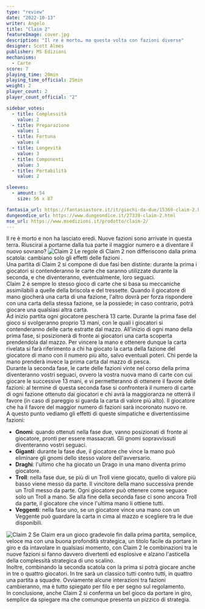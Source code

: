 ```yaml
---
type: "review"
date: "2022-10-13"
writer: Angelo
title: "Claim 2"
featureImage: cover.jpg
description: "Il re è morto… ma questa volta con fazioni diverse"
designer: Scott Almes
publisher: MS Edizioni
mechanisms:
  - Carte
score: 7
playing_time: 20min
playing_time_official: 25min
weight: 2
player_count: 2
player_count_official: "2"

sidebar_votes:
  - title: Complessità
    value: 2
  - title: Preparazione
    value: 1
  - title: Fortuna
    value: 4
  - title: Longevità
    value: 3
  - title: Componenti
    value: 3
  - title: Portabilità
    value: 2

sleeves:
  - amount: 54
    size: 56 x 87

fantasia_url: https://fantasiastore.it/it/giochi-da-due/15369-claim-2.html
dungeondice_url: https://www.dungeondice.it/27339-claim-2.html
mse_url: https://www.msedizioni.it/prodotto/claim-2/
---
```


<Setting>
  Il re è morto e non ha lasciato eredi. Nuove fazioni sono arrivate in questa
  terra. Riuscirai a portarne dalla tua parte il maggior numero e a diventare il
  nuovo sovrano?
</Setting>

<img src="./game1.jpg" alt="Claim 2" />

<Rules>
  Le regole di Claim 2 non differiscono dalla prima scatola: cambiano solo gli
  effetti delle fazioni .<br />
  Una partita di Claim 2 si compone di due fasi ben distinte: durante la prima i
  giocatori si contenderanno le carte che saranno utilizzate durante la seconda,
  e che diventeranno, eventualmente, loro seguaci. <br />
  Claim 2 è sempre lo stesso gioco di carte che si basa su meccaniche
  assimilabili a quelle della briscola e del tressette. Quando il giocatore di
  mano giocherà una carta di una fazione, l'altro dovrà per forza rispondere con
  una carta della stessa fazione, se la possiede; in caso contrario, potrà
  giocare una qualsiasi altra carta. <br />
  Ad inizio partita ogni giocatore pescherà 13 carte. Durante la prima fase del gioco
  si svolgeranno proprio 13 mani, con le quali i giocatori si contenderanno delle
  carte estratte dal mazzo. All'inizio di ogni mano della prima fase, si posizionerà
  di fronte ai giocatori una carta scoperta prendendola dal mazzo. Per vincere la
  mano e ottenere dunque la carta rivelata si farà riferimento a chi ha giocato la
  carta della fazione del giocatore di mano con il numero più alto, salvo eventuali
  poteri. Chi perde la mano prenderà invece la prima carta dal mazzo di pesca.
  <br />
  Durante la seconda fase, le carte delle fazioni vinte nel corso della prima diventeranno
  vostri seguaci, ovvero la vostra nuova mano di carte con cui giocare le successive
  13 mani, e vi permetteranno di ottenere il favore delle fazioni: al termine di
  questa seconda fase si confronterà il numero di carte di ogni fazione ottenuto
  dai giocatori e chi avrà la maggioranza ne otterrà il favore (in caso di pareggio
  si guarda la carta di valore più alto). Il giocatore che ha il favore del maggior
  numero di fazioni sarà incoronato nuovo re. <br />A questo punto vediamo gli effetti
  di queste simpatiche e divertentissime fazioni:
  <ul>
    <li>
      <strong>Gnomi</strong>: quando ottenuti nella fase due, vanno posizionati
      di fronte al giocatore, pronti per essere massacrati. Gli gnomi
      sopravvissuti diventeranno vostri seguaci.
    </li>
    <li>
      <strong>Giganti</strong>: durante la fase due, il giocatore che vince la
      mano può eliminare gli gnomi dello stesso valore dell'avversario.
    </li>
    <li>
      <strong>Draghi</strong>: l'ultimo che ha giocato un Drago in una mano
      diventa primo giocatore.
    </li>
    <li>
      <strong>Troll</strong>: nella fase due, se più di un Troll viene giocato,
      quello di valore più basso viene messo da parte. Il vincitore della mano
      successiva prende un Troll messo da parte. Ogni giocatore può ottenere
      come seguace solo un Troll a mano. Se alla fine della seconda fase ci sono
      ancora Troll da parte, il giocatore che vince l'ultima mano li ottiene
      tutti.
    </li>
    <li>
      <strong>Veggenti</strong>: nella fase uno, se un giocatore vince una mano
      con un Veggente può guardare la carta in cima al mazzo e scegliere tra le
      due disponibili.
    </li>
  </ul>
</Rules>

<img src="./game2.jpg" alt="Claim 2" />

<Feedback>
  Se <Link to="/reviews/claim">Claim</Link> era un gioco gradevole fin dalla
  prima partita, semplice, veloce ma con una buona profondità strategica, un
  titolo facile da portare in giro e da intavolare in qualsiasi momento, con
  Claim 2 le combinazioni tra le nuove fazioni si fanno davvero divertenti ed
  esplosive e alzano l'asticella della complessità strategica di uno scalino.
  <br />
  Inoltre, combinando la seconda scatola con la prima si potrà giocare anche in
  tre o quattro giocatori. In tre sarà un classico tutti contro tutti, in
  quattro una partita a squadre. Ovviamente alcune interazioni tra fazioni
  cambieranno, ma è tutto spiegato per filo e per segno sul regolamento. <br />
  In conclusione, anche Claim 2 si conferma un bel gioco da portare in giro, semplice
  da spiegare ma che comunque presenta un pizzico di strategia.
</Feedback>
